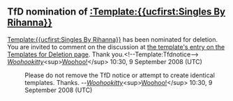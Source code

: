 <article id="19244499" title=User talk:123456789paul>
	<talkpage id="19244499" title="User talk:123456789paul">
== TfD nomination of [[:Template:{{ucfirst:Singles By Rihanna}}]] ==
[[Template:{{ucfirst:Singles By Rihanna}}]] has been nominated for deletion. You are invited to comment on the discussion at [[Wikipedia:Templates for deletion#Template:{{ucfirst:Singles By Rihanna}}|the template's entry on the Templates for Deletion page]]. Thank you.&lt;!--Template:Tfdnotice--&gt; [[User:Woohookitty|''Woohookitty'']]&lt;sup&gt;[[User talk:Woohookitty|Woohoo!]]&lt;/sup&gt; 10:30, 9 September 2008 (UTC)
:Please do not remove the TfD notice or attempt to create identical templates. Thanks. --[[User:Woohookitty|''Woohookitty'']]&lt;sup&gt;[[User talk:Woohookitty|Woohoo!]]&lt;/sup&gt; 10:30, 9 September 2008 (UTC)
	</talkpage>
</article>